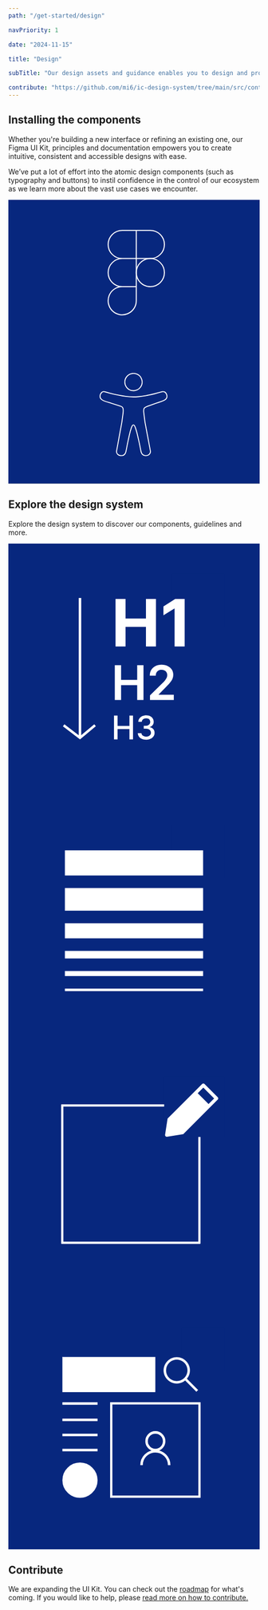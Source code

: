```yaml
---
path: "/get-started/design"

navPriority: 1

date: "2024-11-15"

title: "Design"

subTitle: "Our design assets and guidance enables you to design and prototype apps and digital products."

contribute: "https://github.com/mi6/ic-design-system/tree/main/src/content/structured/get-started/design.mdx"
---
```



## Installing the components

Whether you're building a new interface or refining an existing one, our Figma UI Kit, principles and documentation empowers you to create intuitive, consistent and accessible designs with ease.

We’ve put a lot of effort into the atomic design components (such as typography and buttons) to instil confidence in the control of our ecosystem as we learn more about the vast use cases we encounter.

<div style={{ display: "flex", gap: "1rem" }}>
  <IcCardVertical
    heading="Get the Figma UI Kit"
    message="Reusable and flexible Figma components used to design and prototype."
    clickable
    href="/get-started/design/figma"
    style={{ width: "100%" }}
  >
    <svg
      slot="image-top"
      style={{
        height: "100%",
        width: "100%",
      }}
      viewBox="0 0 248 140"
      fill="none"
      xmlns="http://www.w3.org/2000/svg"
    >
      <rect width="248" height="140" fill="#07277E" />
      <path
        d="M140.13 85.6303C147.796 85.6303 154.01 79.4159 154.01 71.7501C154.01 64.0843 147.796 57.8699 140.13 57.8699C132.464 57.8699 126.25 64.0843 126.25 71.7501C126.25 79.4159 132.464 85.6303 140.13 85.6303Z"
        stroke="white"
        stroke-linecap="round"
        stroke-linejoin="round"
      />
      <path
        d="M112.37 85.6302C109.624 85.6302 106.941 86.4443 104.658 87.9694C102.376 89.4946 100.597 91.6624 99.5461 94.1987C98.4955 96.735 98.2206 99.5258 98.7562 102.218C99.2918 104.911 100.614 107.384 102.555 109.325C104.496 111.266 106.969 112.588 109.662 113.124C112.354 113.659 115.145 113.385 117.681 112.334C120.218 111.284 122.386 109.504 123.911 107.222C125.436 104.939 126.25 102.256 126.25 99.5104V85.6302M112.37 85.6302H126.25M112.37 85.6302C108.688 85.6302 105.158 84.1678 102.555 81.5648C99.9519 78.9617 98.4895 75.4313 98.4895 71.75C98.4895 68.0687 99.9519 64.5383 102.555 61.9352C105.158 59.3322 108.688 57.8698 112.37 57.8698M126.25 85.6302V57.8698M126.25 30.1094H140.13C143.811 30.1094 147.342 31.5717 149.945 34.1748C152.548 36.7778 154.01 40.3083 154.01 43.9896C154.01 47.6708 152.548 51.2013 149.945 53.8044C147.342 56.4074 143.811 57.8698 140.13 57.8698H126.25M126.25 30.1094V57.8698M126.25 30.1094H112.37C108.688 30.1094 105.158 31.5717 102.555 34.1748C99.9519 36.7778 98.4895 40.3083 98.4895 43.9896C98.4895 47.6708 99.9519 51.2013 102.555 53.8044C105.158 56.4074 108.688 57.8698 112.37 57.8698M126.25 57.8698H112.37"
        stroke="white"
        stroke-linecap="round"
        stroke-linejoin="round"
      />
    </svg>
  </IcCardVertical>
  <IcCardVertical
    heading="Designing for accessibility"
    message="Best practices for designing inclusive experiences."
    clickable
    href="/accessibility/needs/general"
    style={{ width: "100%" }}
  >
    <svg
      slot="image-top"
      style={{
        height: "100%",
        width: "100%",
      }}
      viewBox="0 0 248 140"
      fill="none"
      xmlns="http://www.w3.org/2000/svg"
    >
      <rect width="248" height="140" fill="#1E1E1E" />
      <rect width="248" height="140" fill="#07277E" />
      <g clip-path="url(#clip0_0_1)">
        <mask id="path-2-inside-1_0_1" fill="white">
          <path d="M157 54.4996C156.952 54.7474 156.92 54.9987 156.856 55.2412C156.559 56.3669 155.824 57.1669 154.89 57.8094C153.849 58.5227 152.692 58.9988 151.505 59.4094C149.676 60.0413 147.851 60.6785 146.023 61.3139C143.228 62.2856 140.434 63.2573 137.638 64.229C136.674 64.5635 135.74 64.9565 134.909 65.5671C134.473 65.8875 134.236 66.3105 134.138 66.8308C133.966 67.7565 133.939 68.6911 134.044 69.6203C134.25 71.461 134.494 73.2982 134.727 75.1372C134.898 76.4788 135.039 77.8275 135.258 79.1621C135.526 80.8134 135.859 82.4542 136.167 84.0985C136.658 86.7251 137.153 89.3517 137.646 91.9783C138.162 94.7235 138.678 97.4669 139.195 100.212C139.66 102.681 140.123 105.152 140.592 107.619C141.067 110.12 139.555 112.172 137.192 112.78C136.183 113.041 135.162 113.081 134.146 112.842C132.791 112.526 131.852 111.68 131.209 110.481C130.683 109.499 130.43 108.432 130.218 107.349C129.743 104.915 129.282 102.478 128.756 100.055C128.103 97.0456 127.409 94.0456 126.695 91.0508C126.224 89.0738 125.674 87.1145 124.976 85.2011C124.704 84.456 124.428 83.7091 123.964 83.0524C123.583 82.5144 123.256 82.5126 122.868 83.0471C122.387 83.7091 122.104 84.4684 121.834 85.2277C121.046 87.4348 120.462 89.7021 119.941 91.9818C119.366 94.4969 118.818 97.0173 118.291 99.5413C117.86 101.603 117.485 103.676 117.076 105.741C116.86 106.819 116.65 107.899 116.385 108.966C116.175 109.812 115.798 110.596 115.254 111.292C114.54 112.203 113.608 112.75 112.462 112.915C111.179 113.099 109.931 112.972 108.759 112.389C106.942 111.488 106.027 109.681 106.39 107.69C106.922 104.759 107.467 101.83 108.006 98.8988C108.51 96.1589 109.011 93.4173 109.515 90.6774C110.12 87.38 110.713 84.079 111.335 80.7851C111.682 78.9479 111.88 77.093 112.132 75.2434C112.344 73.6912 112.561 72.1389 112.757 70.5849C112.923 69.2734 113.006 67.9583 112.826 66.6361C112.681 65.5582 112.113 64.806 111.125 64.3865C110.479 64.114 109.814 63.8839 109.143 63.675C106.319 62.7883 103.492 61.9175 100.666 61.0413C98.8634 60.482 97.0413 59.9741 95.2619 59.3475C94.0626 58.9245 92.8846 58.4094 91.8561 57.6271C90.534 56.62 89.8525 55.3279 90.034 53.6412C90.1924 52.165 90.7209 50.857 91.849 49.8499C92.8259 48.9791 93.9665 48.7207 95.2352 49.0765C96.8136 49.5207 98.3848 49.9915 99.9702 50.411C102.846 51.1721 105.744 51.8341 108.661 52.4146C111.045 52.8889 113.44 53.3031 115.853 53.6199C118.355 53.9474 120.862 54.1757 123.387 54.181C125.071 54.1845 126.75 54.0801 128.426 53.9173C130.957 53.673 133.468 53.296 135.966 52.8429C138.695 52.3473 141.411 51.7863 144.1 51.1066C146.578 50.4783 149.05 49.8145 151.514 49.1331C152.557 48.8446 153.55 48.8322 154.507 49.3791C155.23 49.7915 155.764 50.3915 156.173 51.1048C156.627 51.8978 156.897 52.7509 156.97 53.6624C156.974 53.6996 156.993 53.735 157.004 53.7704V54.4907L157 54.4996Z" />
        </mask>
        <path
          d="M157 54.4996C156.952 54.7474 156.92 54.9987 156.856 55.2412C156.559 56.3669 155.824 57.1669 154.89 57.8094C153.849 58.5227 152.692 58.9988 151.505 59.4094C149.676 60.0413 147.851 60.6785 146.023 61.3139C143.228 62.2856 140.434 63.2573 137.638 64.229C136.674 64.5635 135.74 64.9565 134.909 65.5671C134.473 65.8875 134.236 66.3105 134.138 66.8308C133.966 67.7565 133.939 68.6911 134.044 69.6203C134.25 71.461 134.494 73.2982 134.727 75.1372C134.898 76.4788 135.039 77.8275 135.258 79.1621C135.526 80.8134 135.859 82.4542 136.167 84.0985C136.658 86.7251 137.153 89.3517 137.646 91.9783C138.162 94.7235 138.678 97.4669 139.195 100.212C139.66 102.681 140.123 105.152 140.592 107.619C141.067 110.12 139.555 112.172 137.192 112.78C136.183 113.041 135.162 113.081 134.146 112.842C132.791 112.526 131.852 111.68 131.209 110.481C130.683 109.499 130.43 108.432 130.218 107.349C129.743 104.915 129.282 102.478 128.756 100.055C128.103 97.0456 127.409 94.0456 126.695 91.0508C126.224 89.0738 125.674 87.1145 124.976 85.2011C124.704 84.456 124.428 83.7091 123.964 83.0524C123.583 82.5144 123.256 82.5126 122.868 83.0471C122.387 83.7091 122.104 84.4684 121.834 85.2277C121.046 87.4348 120.462 89.7021 119.941 91.9818C119.366 94.4969 118.818 97.0173 118.291 99.5413C117.86 101.603 117.485 103.676 117.076 105.741C116.86 106.819 116.65 107.899 116.385 108.966C116.175 109.812 115.798 110.596 115.254 111.292C114.54 112.203 113.608 112.75 112.462 112.915C111.179 113.099 109.931 112.972 108.759 112.389C106.942 111.488 106.027 109.681 106.39 107.69C106.922 104.759 107.467 101.83 108.006 98.8988C108.51 96.1589 109.011 93.4173 109.515 90.6774C110.12 87.38 110.713 84.079 111.335 80.7851C111.682 78.9479 111.88 77.093 112.132 75.2434C112.344 73.6912 112.561 72.1389 112.757 70.5849C112.923 69.2734 113.006 67.9583 112.826 66.6361C112.681 65.5582 112.113 64.806 111.125 64.3865C110.479 64.114 109.814 63.8839 109.143 63.675C106.319 62.7883 103.492 61.9175 100.666 61.0413C98.8634 60.482 97.0413 59.9741 95.2619 59.3475C94.0626 58.9245 92.8846 58.4094 91.8561 57.6271C90.534 56.62 89.8525 55.3279 90.034 53.6412C90.1924 52.165 90.7209 50.857 91.849 49.8499C92.8259 48.9791 93.9665 48.7207 95.2352 49.0765C96.8136 49.5207 98.3848 49.9915 99.9702 50.411C102.846 51.1721 105.744 51.8341 108.661 52.4146C111.045 52.8889 113.44 53.3031 115.853 53.6199C118.355 53.9474 120.862 54.1757 123.387 54.181C125.071 54.1845 126.75 54.0801 128.426 53.9173C130.957 53.673 133.468 53.296 135.966 52.8429C138.695 52.3473 141.411 51.7863 144.1 51.1066C146.578 50.4783 149.05 49.8145 151.514 49.1331C152.557 48.8446 153.55 48.8322 154.507 49.3791C155.23 49.7915 155.764 50.3915 156.173 51.1048C156.627 51.8978 156.897 52.7509 156.97 53.6624C156.974 53.6996 156.993 53.735 157.004 53.7704V54.4907L157 54.4996Z"
          fill="#07277E"
          stroke="white"
          stroke-width="1.80645"
          mask="url(#path-2-inside-1_0_1)"
        />
        <mask id="path-3-inside-2_0_1" fill="white">
          <path d="M124.159 31C124.508 31.0531 124.862 31.0867 125.205 31.1628C128.609 31.9133 130.976 33.9009 132.052 37.1984C133.141 40.5347 132.403 43.5702 130.01 46.1508C128.43 47.8552 126.419 48.7933 124.095 48.9101C120.581 49.0853 117.819 47.6765 115.874 44.7543C114.91 43.3047 114.459 41.6781 114.476 39.9436C114.497 37.5612 115.331 35.4851 116.992 33.7594C118.499 32.1929 120.356 31.3062 122.518 31.0478C122.623 31.0354 122.727 31.0159 122.832 31.0018C123.275 31.0018 123.718 31.0018 124.159 31.0018V31Z" />
        </mask>
        <path
          d="M124.159 31C124.508 31.0531 124.862 31.0867 125.205 31.1628C128.609 31.9133 130.976 33.9009 132.052 37.1984C133.141 40.5347 132.403 43.5702 130.01 46.1508C128.43 47.8552 126.419 48.7933 124.095 48.9101C120.581 49.0853 117.819 47.6765 115.874 44.7543C114.91 43.3047 114.459 41.6781 114.476 39.9436C114.497 37.5612 115.331 35.4851 116.992 33.7594C118.499 32.1929 120.356 31.3062 122.518 31.0478C122.623 31.0354 122.727 31.0159 122.832 31.0018C123.275 31.0018 123.718 31.0018 124.159 31.0018V31Z"
          fill="#07277E"
          stroke="white"
          stroke-width="1.80645"
          mask="url(#path-3-inside-2_0_1)"
        />
      </g>
      <defs>
        <clipPath id="clip0_0_1">
          <rect
            width="67"
            height="82"
            fill="white"
            transform="translate(90 31)"
          />
        </clipPath>
      </defs>
    </svg>
  </IcCardVertical>
</div>

## Explore the design system

Explore the design system to discover our components, guidelines and more.

<div
  style={{ display: "grid", gap: "1rem", gridTemplate: "1fr 1fr / 1fr 1fr" }}
>
  <IcCardHorizontal
    heading="Styles"
    message="Create consistent experiences across diverse touchpoints."
    clickable
    href="/styles"
    size="large"
  >
    <svg
      slot="image"
      viewBox="0 0 1600 1600"
      fill="none"
      xmlns="http://www.w3.org/2000/svg"
    >
      <rect width="1600" height="1600" fill="#07277E" />
      <rect x="1040" y="192" width="336" height="336" fill="#07277E" />
      <path
        d="M682.295 655V352.455H746.261V477.284H876.114V352.455H939.932V655H876.114V530.023H746.261V655H682.295ZM1122.52 352.455V655H1058.56V413.17H1056.78L987.5 456.602V399.875L1062.4 352.455H1122.52Z"
        fill="white"
      />
      <path
        d="M677.807 995V773.909H717.858V867.506H820.307V773.909H860.466V995H820.307V901.08H717.858V995H677.807ZM901.866 995V966.068L978.622 890.824C985.963 883.411 992.08 876.826 996.974 871.068C1001.87 865.311 1005.54 859.733 1007.99 854.335C1010.43 848.937 1011.66 843.18 1011.66 837.062C1011.66 830.081 1010.07 824.108 1006.91 819.142C1003.74 814.104 999.385 810.218 993.844 807.483C988.302 804.748 982.005 803.381 974.952 803.381C967.683 803.381 961.313 804.892 955.844 807.915C950.374 810.866 946.128 815.076 943.105 820.545C940.154 826.015 938.679 832.528 938.679 840.085H900.571C900.571 826.051 903.774 813.852 910.179 803.489C916.584 793.125 925.401 785.1 936.628 779.415C947.927 773.729 960.882 770.886 975.491 770.886C990.317 770.886 1003.34 773.657 1014.57 779.199C1025.8 784.741 1034.51 792.333 1040.7 801.977C1046.96 811.621 1050.09 822.633 1050.09 835.011C1050.09 843.288 1048.5 851.42 1045.34 859.409C1042.17 867.398 1036.59 876.25 1028.61 885.966C1020.69 895.682 1009.57 907.449 995.247 921.267L957.139 960.023V961.534H1053.43V995H901.866Z"
        fill="white"
      />
      <path
        d="M672.619 1246V1094.73H695.443V1160.47H770.858V1094.73H793.756V1246H770.858V1180.04H695.443V1246H672.619ZM877.591 1248.07C867.447 1248.07 858.386 1246.32 850.409 1242.82C842.481 1239.33 836.203 1234.48 831.574 1228.27C826.994 1222.02 824.532 1214.78 824.188 1206.56H847.381C847.676 1211.04 849.178 1214.93 851.886 1218.23C854.644 1221.48 858.239 1223.99 862.67 1225.76C867.102 1227.53 872.027 1228.42 877.443 1228.42C883.402 1228.42 888.67 1227.39 893.25 1225.32C897.879 1223.25 901.498 1220.37 904.108 1216.68C906.718 1212.93 908.023 1208.62 908.023 1203.75C908.023 1198.68 906.718 1194.22 904.108 1190.38C901.547 1186.49 897.78 1183.44 892.807 1181.22C887.883 1179.01 881.924 1177.9 874.932 1177.9H862.153V1159.28H874.932C880.545 1159.28 885.47 1158.27 889.705 1156.26C893.989 1154.24 897.337 1151.43 899.75 1147.84C902.163 1144.19 903.369 1139.93 903.369 1135.06C903.369 1130.38 902.311 1126.32 900.193 1122.87C898.125 1119.37 895.17 1116.64 891.33 1114.67C887.538 1112.7 883.057 1111.72 877.886 1111.72C872.962 1111.72 868.358 1112.63 864.074 1114.45C859.839 1116.22 856.392 1118.78 853.733 1122.13C851.074 1125.43 849.646 1129.39 849.449 1134.02H827.364C827.61 1125.85 830.023 1118.66 834.602 1112.45C839.231 1106.25 845.337 1101.4 852.92 1097.9C860.504 1094.41 868.924 1092.66 878.182 1092.66C887.883 1092.66 896.254 1094.55 903.295 1098.35C910.386 1102.09 915.852 1107.09 919.693 1113.34C923.583 1119.59 925.504 1126.44 925.455 1133.88C925.504 1142.34 923.14 1149.53 918.364 1155.44C913.636 1161.35 907.333 1165.32 899.455 1167.34V1168.52C909.5 1170.04 917.28 1174.03 922.795 1180.48C928.36 1186.93 931.117 1194.94 931.068 1204.49C931.117 1212.81 928.803 1220.27 924.125 1226.87C919.496 1233.47 913.169 1238.66 905.142 1242.45C897.116 1246.2 887.932 1248.07 877.591 1248.07Z"
        fill="white"
      />
      <line
        x1="456"
        y1="346"
        x2="456"
        y2="1226"
        stroke="white"
        stroke-width="16"
      />
      <path d="M352 1156L456 1236L552 1156" stroke="white" stroke-width="16" />
    </svg>
  </IcCardHorizontal>
  <IcCardHorizontal
    heading="Design principles"
    message="Design principles that drive our ways of working."
    clickable
    href="/get-started/design/design-principles"
    size="large"
  >
    <svg
      slot="image"
      viewBox="0 0 1600 1600"
      fill="none"
      xmlns="http://www.w3.org/2000/svg"
    >
      <rect width="1600" height="1600" fill="#07277E" />
      <rect x="1040" y="192" width="336" height="336" fill="#07277E" />
      <rect x="360" y="352" width="880" height="160" fill="white" />
      <rect x="360" y="592" width="880" height="144" fill="white" />
      <rect x="360" y="816" width="880" height="96" fill="white" />
      <rect x="360" y="992" width="880" height="48" fill="white" />
      <rect x="360" y="1120" width="880" height="32" fill="white" />
      <rect x="360" y="1232" width="880" height="16" fill="white" />
    </svg>
  </IcCardHorizontal>
  <IcCardHorizontal
    heading="Content styles"
    message="Guidelines for inclusive reading and interaction."
    clickable
    href="/styles/content-style"
    size="large"
  >
    <svg
      slot="image"
      viewBox="0 0 1600 1600"
      fill="none"
      xmlns="http://www.w3.org/2000/svg"
    >
      <rect width="1600" height="1600" fill="#07277E" />
      <mask id="path-2-inside-1_743_11317" fill="white">
        <rect x="336" y="368.422" width="887.579" height="887.579" rx="2.5" />
      </mask>
      <rect
        x="336"
        y="368.422"
        width="887.579"
        height="887.579"
        rx="2.5"
        stroke="white"
        stroke-width="28.48"
        mask="url(#path-2-inside-1_743_11317)"
      />
      <rect x="992" y="192" width="384" height="384" fill="#07277E" />
      <path
        fill-rule="evenodd"
        clip-rule="evenodd"
        d="M1013.19 462.663C1013.55 460.396 1014.61 458.3 1016.24 456.68L1233.92 238.995C1235.95 236.97 1238.7 235.833 1241.56 235.833C1244.42 235.833 1247.17 236.97 1249.2 238.995L1333.22 323.019C1335.24 325.044 1336.37 327.785 1336.37 330.644C1336.37 333.502 1335.24 336.244 1333.22 338.269L1115.49 555.975C1113.87 557.592 1111.77 558.651 1109.51 558.999L1010.26 574.249C1008.58 574.506 1006.87 574.364 1005.26 573.837C1003.65 573.309 1002.18 572.409 1000.98 571.21C999.784 570.011 998.884 568.547 998.356 566.936C997.829 565.325 997.687 563.612 997.944 561.937L1013.19 462.663ZM1034.02 469.446L1021.55 550.662L1102.75 538.177L1310.3 330.644L1241.55 261.913L1034.02 469.446Z"
        fill="white"
      />
      <path
        fill-rule="evenodd"
        clip-rule="evenodd"
        d="M1262.2 384.535L1185.8 308.287L1201.07 292.994L1277.45 369.242L1262.2 384.535Z"
        fill="white"
      />
      <path
        d="M1193.55 292.494L1024.56 461.482L1012.49 570.118L1096.99 558.047L1145.27 521.835L1265.98 389.059L1193.55 292.494Z"
        fill="white"
      />
    </svg>
  </IcCardHorizontal>
  <IcCardHorizontal
    heading="Patterns"
    message="Lower learning curves by using intuitive, expandable patterns. "
    clickable
    href="/patterns"
    size="large"
  >
    <svg
      slot="image"
      viewBox="0 0 1600 1600"
      fill="none"
      xmlns="http://www.w3.org/2000/svg"
    >
      <rect width="1600" height="1600" fill="#07277E" />
      <rect x="1104" y="192" width="272" height="272" fill="#07277E" />
      <rect
        x="344.447"
        y="376.447"
        width="591.105"
        height="223.105"
        fill="white"
        stroke="white"
        stroke-width="0.894737"
      />
      <rect
        x="655.12"
        y="671.12"
        width="561.76"
        height="593.76"
        stroke="white"
        stroke-width="14.24"
      />
      <circle
        cx="456"
        cy="1160"
        r="104"
        fill="white"
        stroke="white"
        stroke-width="16"
      />
      <circle cx="936" cy="912" r="56" stroke="white" stroke-width="16" />
      <path
        d="M848 1064C848 1040.66 857.271 1018.28 873.775 1001.77C890.278 985.271 912.661 976 936 976C959.339 976 981.722 985.271 998.225 1001.77C1014.73 1018.28 1024 1040.66 1024 1064"
        stroke="white"
        stroke-width="16"
      />
      <line
        x1="344"
        y1="672"
        x2="568"
        y2="672"
        stroke="white"
        stroke-width="16"
      />
      <line
        x1="344"
        y1="776"
        x2="568"
        y2="776"
        stroke="white"
        stroke-width="16"
      />
      <line
        x1="344"
        y1="872"
        x2="568"
        y2="872"
        stroke="white"
        stroke-width="16"
      />
      <line
        x1="344"
        y1="968"
        x2="568"
        y2="968"
        stroke="white"
        stroke-width="16"
      />
      <path
        d="M1206.91 586.712L1207.48 586.146L1206.91 585.581L1135.87 514.539C1148.12 500.157 1155.47 481.448 1155.47 461C1155.47 438.952 1146.71 417.806 1131.12 402.216C1115.53 386.625 1094.38 377.867 1072.33 377.867C1050.29 377.867 1029.14 386.625 1013.55 402.216C997.959 417.806 989.2 438.952 989.2 461C989.2 483.048 997.959 504.193 1013.55 519.784C1029.14 535.374 1050.28 544.133 1072.33 544.133C1091.88 544.153 1110.8 537.25 1125.74 524.661L1196.79 595.706L1197.35 596.271L1197.92 595.706L1206.91 586.712ZM1023.64 412.304C1036.55 399.389 1054.07 392.133 1072.33 392.133C1081.38 392.133 1090.33 393.914 1098.69 397.375C1107.04 400.836 1114.63 405.909 1121.03 412.304C1127.42 418.699 1132.5 426.29 1135.96 434.646C1139.42 443.001 1141.2 451.956 1141.2 461C1141.2 470.044 1139.42 478.999 1135.96 487.354C1132.5 495.709 1127.42 503.301 1121.03 509.696C1114.63 516.091 1107.04 521.163 1098.69 524.624C1090.33 528.085 1081.38 529.867 1072.33 529.867C1054.07 529.867 1036.55 522.611 1023.64 509.696C1010.72 496.781 1003.47 479.264 1003.47 461C1003.47 442.735 1010.72 425.219 1023.64 412.304Z"
        fill="white"
        stroke="white"
        stroke-width="1.6"
      />
    </svg>
  </IcCardHorizontal>
</div>

## Contribute

We are expanding the UI Kit. You can check out the [roadmap](/community/roadmap) for what's coming. If you would like to help, please [read more on how to contribute.](/community)
